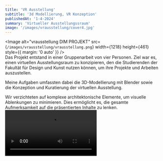 ```yaml
---
title: 'VR Ausstellung'
subtitle: '3d Modellierung, VR Konzeption'
publishedAt: '1-4-2024'
summary: 'Virtueller Ausstellungssraum'
image: '/images/vrausstellung/cover4.jpg'
---
```

<Image
  alt="vrausstellung DIM PROJEKT"
  src={`/images/vrausstellung/vrausstellung.png`}
  width={1218}
  height={461}
  style={{ margin: '0 auto' }}
/>
<br/>
Das Projekt entstand in einer Gruppenarbeit von vier Personen. 
Ziel war es, einen virtuellen Ausstellungsraum zu konzipieren, den die Studierenden 
der Fakultät für Design und Kunst nutzen können, um ihre Projekte und Arbeiten auszustellen.

Meine Aufgaben umfassten dabei die 3D-Modellierung mit Blender sowie die Konzeption und 
Kuratierung der virtuellen Ausstellung.

Wir verzichteten auf komplexe architektonische Elemente, um visuelle Ablenkungen
 zu minimieren. Dies ermöglicht es, die gesamte Aufmerksamkeit auf die präsentierten 
 Inhalte zu lenken. 
 <br />
<video className="h-full w-full" controls>
      <source src="/videos/dimvideo.mp4" type="video/mp4" />
      Your browser does not support the video tag.
    </video>
